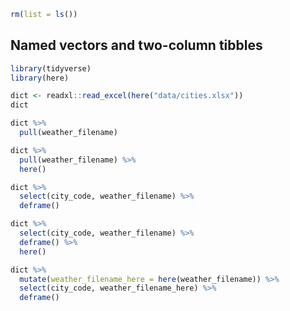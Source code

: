 ```r
rm(list = ls())
```


## Named vectors and two-column tibbles

<!-- Setup 03-names.R -->
```r
library(tidyverse)
library(here)
```


<!-- Load dictionary from file -->
```r
dict <- readxl::read_excel(here("data/cities.xlsx"))
dict
```


<!-- Acquire file names -->
```r
dict %>%
  pull(weather_filename)
```


<!-- Use here() to create absolute paths -->
```r
dict %>%
  pull(weather_filename) %>%
  here()
```


<!-- Acquire file names as a named vector -->
```r
dict %>%
  select(city_code, weather_filename) %>%
  deframe()
```


<!-- Not all operations maintain vector names! -->
```r
dict %>%
  select(city_code, weather_filename) %>%
  deframe() %>%
  here()
```


<!-- Move the here() call into "tibble-land" -->
```r
dict %>%
  mutate(weather_filename_here = here(weather_filename)) %>%
  select(city_code, weather_filename_here) %>%
  deframe()
```
